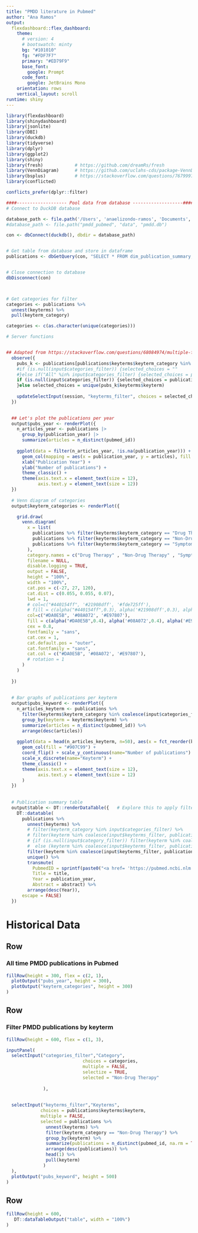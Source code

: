 ```yaml
---
title: "PMDD literature in Pubmed"
author: "Ana Ramos"
output: 
  flexdashboard::flex_dashboard:
    theme:
      # version: 4
      # bootswatch: minty
      bg: "#101010"
      fg: "#FDF7F7"
      primary: "#ED79F9"
      base_font:
        google: Prompt
      code_font:
        google: JetBrains Mono
    orientation: rows
    vertical_layout: scroll
runtime: shiny
---
```


<style>
.dataTables_scrollBody {
    height:600px !important;
    max-height:600px !important;
}
.chart-stage-flex {
    overflow:auto !important;
}
</style>


```r
library(flexdashboard)
library(shinydashboard)
library(jsonlite)
library(DBI)
library(duckdb)
library(tidyverse)
library(dplyr)
library(ggplot2)
library(shiny)
library(fresh)            # https://github.com/dreamRs/fresh
library(VennDiagram)      # https://github.com/uclahs-cds/package-VennDiagram
library(bsplus)           # https://stackoverflow.com/questions/76799976/how-to-make-accordion-type-side-bar-layout-in-shiny
library(conflicted)

conflicts_prefer(dplyr::filter)

####------------------- Pool data from database -------------------#####
# Connect to DuckDB database

database_path <- file.path('/Users', 'anaelizondo-ramos', 'Documents', 'Projects', 'pmdd', 'pmdd_pubmed',"data", "pmdd.db")
#database_path <- file.path("pmdd_pubmed", "data", "pmdd.db")

con <- dbConnect(duckdb(), dbdir = database_path)


# Get table from database and store in dataframe
publications <- dbGetQuery(con, "SELECT * FROM dim_publication_summary;")


# Close connection to database
dbDisconnect(con)



# Get categories for filter
categories <- publications %>% 
  unnest(keyterms) %>% 
  pull(keyterm_category)

categories <- c(as.character(unique(categories)))
```


```r
# Server functions


## Adapted from https://stackoverflow.com/questions/68084974/multiple-filters-shiny
  observe({
    pubs_k <- publications[publications$keyterms$keyterm_category %in% input$categories_filter,]
    #if (is.null(input$categories_filter)) {selected_choices = ""
    #}else if("All" %in% input$categories_filter) {selected_choices = publications$keyterms$keyterm
    if (is.null(input$categories_filter)) {selected_choices = publications$keyterms$keyterm
    }else selected_choices = unique(pubs_k$keyterms$keyterm)
    
    updateSelectInput(session, "keyterms_filter", choices = selected_choices)
  })
  

  ## Let's plot the publications per year
  output$pubs_year <- renderPlot({
    n_articles_year <- publications |>
      group_by(publication_year) |>
      summarize(articles = n_distinct(pubmed_id))
    
    ggplot(data = filter(n_articles_year, !is.na(publication_year))) +
      geom_col(mapping = aes(x = publication_year, y = articles), fill = "#7A6085") + 
      xlab("Publication Year") +
      ylab("Number of publications") +
      theme_classic() +
      theme(axis.text.x = element_text(size = 12),
            axis.text.y = element_text(size = 12))
  })
  
  # Venn diagram of categories
  output$keyterm_categories <- renderPlot({

    grid.draw(
      venn.diagram(
        x = list(
          publications %>% filter(keyterms$keyterm_category == "Drug Therapy") %>% select(pubmed_id) %>% unlist(), 
          publications %>% filter(keyterms$keyterm_category == "Non-Drug Therapy") %>% select(pubmed_id) %>% unlist(),
          publications %>% filter(keyterms$keyterm_category == "Symptoms") %>% select(pubmed_id) %>% unlist()
        ),
        category.names = c("Drug Therapy" , "Non-Drug Therapy" , "Symptoms"),
        filename = NULL,
        disable.logging = TRUE,
        output = FALSE,
        height = "100%",
        width = "100%",
        cat.pos = c(-27, 27, 120),
        cat.dist = c(0.055, 0.055, 0.07),
        lwd = 1,
        # col=c("#440154ff", '#21908dff', '#fde725ff'),
        # fill = c(alpha("#440154ff",0.3), alpha('#21908dff',0.3), alpha('#fde725ff',0.3)),
        col=c("#DA0E5B", '#08A072', '#E97807'),
        fill = c(alpha("#DA0E5B",0.4), alpha('#08A072',0.4), alpha('#E97807',0.4)),
        cex = 0.8,
        fontfamily = "sans",
        cat.cex = 1,
        cat.default.pos = "outer",
        cat.fontfamily = "sans",
        cat.col = c("#DA0E5B", '#08A072', '#E97807'),
        # rotation = 1
      )
    )
    
  })
  
  
  # Bar graphs of publications per keyterm
  output$pubs_keyword <- renderPlot({
    n_articles_keyterm <- publications %>%
      filter(keyterms$keyterm_category %in% coalesce(input$categories_filter, categories)) %>% 
      group_by(keyterm = keyterms$keyterm) %>% 
      summarize(articles = n_distinct(pubmed_id)) %>% 
      arrange(desc(articles))
    
    ggplot(data = head(n_articles_keyterm, n=50), aes(x = fct_reorder(keyterm, articles), y = articles) ) +
      geom_col(fill = "#907C99") +
      coord_flip() + scale_y_continuous(name="Number of publications") +
      scale_x_discrete(name="Keyterm") +
      theme_classic() +
      theme(axis.text.x = element_text(size = 12),
            axis.text.y = element_text(size = 12)
      )
  })
  
  
  # Publication summary table
  output$table <- DT::renderDataTable({   # Explore this to apply filters: https://stackoverflow.com/questions/42742788/r-shiny-filter-for-all-values
    DT::datatable(
      publications %>% 
        unnest(keyterms) %>% 
        # filter(keyterm_category %in% input$categories_filter) %>% 
        # filter(keyterm %in% coalesce(input$keyterms_filter, publications$keyterms$keyterm)) %>% 
        # {if (is.null(input$category_filter)) filter(keyterm %in% coalesce(input$keyterms_filter, publications$keyterms$keyterm))
        #  else (keyterm %in% coalesce(input$keyterms_filter, publications$keyterms$keyterm) & keyterm_category %in% input$categories_filter)} %>% 
        filter(keyterm %in% coalesce(input$keyterms_filter, publications$keyterms$keyterm) & keyterm_category %in% input$categories_filter) %>% 
        unique() %>% 
        transmute(
          PubmedID = sprintf(paste0("<a href= 'https://pubmed.ncbi.nlm.nih.gov/",pubmed_id,"/'>", pubmed_id, "</a>")),
          Title = title,
          Year = publication_year, 
          Abstract = abstract) %>% 
        arrange(desc(Year)),
      escape = FALSE)
  })
```

Historical Data
=======================================================================
Row 
-----------------------------------------------------------------------

### All time PMDD publications in Pubmed

```r

fillRow(height = 300, flex = c(2, 1), 
  plotOutput("pubs_year", height = 300),
  plotOutput("keyterm_categories", height = 300)
)

```

<!-- Publications -->
<!-- ======================================================================= -->
Row 
-----------------------------------------------------------------------

### Filter PMDD publications by keyterm
```r

fillRow(height = 600, flex = c(1, 3),

inputPanel(
  selectInput("categories_filter","Category",
                             choices = categories,
                             multiple = FALSE,
                             selectize = TRUE,
                             selected = "Non-Drug Therapy"
                             
              ),
                 
                 
  selectInput("keyterms_filter","Keyterms",
             choices = publications$keyterms$keyterm,
             multiple = FALSE,
             selected = publications %>% 
               unnest(keyterms) %>% 
               filter(keyterm_category == "Non-Drug Therapy") %>% 
               group_by(keyterm) %>% 
               summarize(publications = n_distinct(pubmed_id, na.rm = TRUE)) %>%
               arrange(desc(publications)) %>% 
               head(1) %>% 
               pull(keyterm)
              )
  ),
  plotOutput("pubs_keyword", height = 500)
)

```

Row 
-----------------------------------------------------------------------

```r
fillRow(height = 600, 
   DT::dataTableOutput("table", width = "100%")
)
```